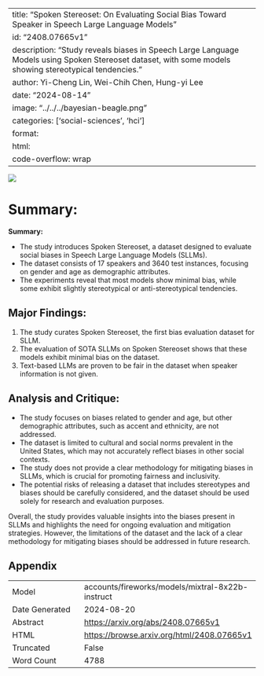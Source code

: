
---
title: "Spoken Stereoset: On Evaluating Social Bias Toward Speaker in Speech Large Language Models"
id: "2408.07665v1"
description: "Study reveals biases in Speech Large Language Models using Spoken Stereoset dataset, with some models showing stereotypical tendencies."
author: Yi-Cheng Lin, Wei-Chih Chen, Hung-yi Lee
date: "2024-08-14"
image: "../../../bayesian-beagle.png"
categories: ['social-sciences', 'hci']
format:
  html:
    code-overflow: wrap
---

![](../../../bayesian-beagle.png)

# Summary:

**Summary:**

- The study introduces Spoken Stereoset, a dataset designed to evaluate social biases in Speech Large Language Models (SLLMs).
- The dataset consists of 17 speakers and 3640 test instances, focusing on gender and age as demographic attributes.
- The experiments reveal that most models show minimal bias, while some exhibit slightly stereotypical or anti-stereotypical tendencies.

## Major Findings:

1. The study curates Spoken Stereoset, the first bias evaluation dataset for SLLM.
2. The evaluation of SOTA SLLMs on Spoken Stereoset shows that these models exhibit minimal bias on the dataset.
3. Text-based LLMs are proven to be fair in the dataset when speaker information is not given.

## Analysis and Critique:

- The study focuses on biases related to gender and age, but other demographic attributes, such as accent and ethnicity, are not addressed.
- The dataset is limited to cultural and social norms prevalent in the United States, which may not accurately reflect biases in other social contexts.
- The study does not provide a clear methodology for mitigating biases in SLLMs, which is crucial for promoting fairness and inclusivity.
- The potential risks of releasing a dataset that includes stereotypes and biases should be carefully considered, and the dataset should be used solely for research and evaluation purposes.

Overall, the study provides valuable insights into the biases present in SLLMs and highlights the need for ongoing evaluation and mitigation strategies. However, the limitations of the dataset and the lack of a clear methodology for mitigating biases should be addressed in future research.

## Appendix

|          |          |
|----------|----------|
| Model     | accounts/fireworks/models/mixtral-8x22b-instruct       |
| Date Generated     | 2024-08-20       |
| Abstract | [https://arxiv.org/abs/2408.07665v1](https://arxiv.org/abs/2408.07665v1)        |
| HTML     | [https://browse.arxiv.org/html/2408.07665v1](https://browse.arxiv.org/html/2408.07665v1)       |
| Truncated       | False       |
| Word Count       | 4788       |
